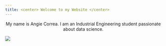 ```yaml
---
title: <center> Welcome to my Website </center>
---
```


<center> My name is Angie Correa. I am an Industrial Engineering student passionate about data science.</center>



![](C:\Users\usuario\Documents\angieprofile.jpg)
